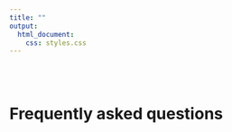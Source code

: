 ```yaml
---
title: ""
output:
  html_document:
    css: styles.css
---
```

<br/><br/>

# Frequently asked questions

